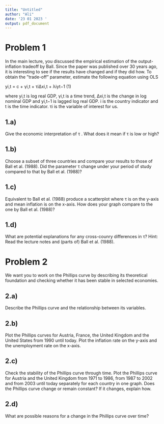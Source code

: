 ```yaml
---
title: "Untitled"
author: "Ali"
date: '23 01 2023 '
output: pdf_document
---
```



# Problem 1 

In the main lecture, you discussed the empirical estimation of the
output-inflation tradeoff by Ball. Since the paper was published over
30 years ago, it is interesting to see if the results have changed and if they did how.
To obtain the ”trade-off” parameter, estimate the following equation using OLS

yi,t = c + γi,t + τiΔxi,t + λiyt−1 (1)

where yi,t is log real GDP, γi,t is a time trend, Δxi,t is the change in log nominal
GDP and yi,t−1 is lagged log real GDP. i is the country indicator and t is the time
indicator.
τi is the variable of interest for us.

## 1.a)

Give the economic interpretation of τ . What does it mean if τ is low or high?

## 1.b) 

Choose a subset of three countries and compare your results to those of Ball et
al. (1988). Did the parameter τ change under your period of study compared
to that by Ball et al. (1988)?

## 1.c)

Equivalent to Ball et al. (1988) produce a scatterplot where τ is on the y-axis
and mean inflation is on the x-axis. How does your graph compare to the one
by Ball et al. (1988)?

## 1.d)

What are potential explanations for any cross-counry differences in τ? Hint:
Read the lecture notes and (parts of) Ball et al. (1988).

# Problem 2

We want you to work on the Phillips curve by describing its theoretical
foundation and checking whether it has been stable in selected economies.

## 2.a)

Describe the Phillips curve and the relationship between its variables.

## 2.b)

Plot the Phillips curves for Austria, France, the United Kingdom and the
United States from 1990 until today. Plot the inflation rate on the y-axis and
the unemployment rate on the x-axis.

## 2.c)

Check the stability of the Phillips curve through time. Plot the Phillips curve
for Austria and the United Kingdom from 1971 to 1986, from 1987 to 2002 and
from 2003 until today separately for each country in one graph.
Does the Phillips curve change or remain constant? If it changes, explain how.

## 2.d)

What are possible reasons for a change in the Phillips curve over time?


